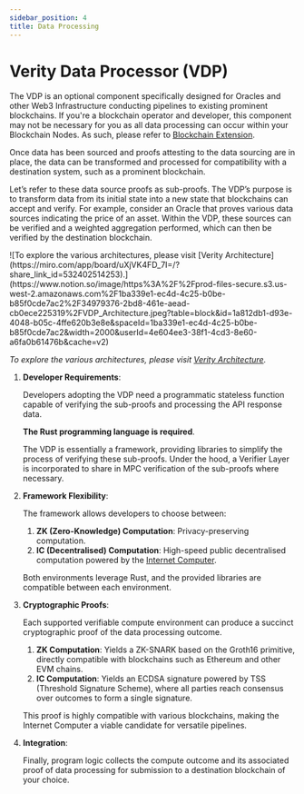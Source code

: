 ```yaml
---
sidebar_position: 4
title: Data Processing
---
```


# Verity Data Processor (VDP)

The VDP is an optional component specifically designed for Oracles and other Web3 Infrastructure conducting pipelines to existing prominent blockchains. If you're a blockchain operator and developer, this component may not be necessary for you as all data processing can occur within your Blockchain Nodes. As such, please refer to [Blockchain Extension](./alternate-implementations.mdx).

Once data has been sourced and proofs attesting to the data sourcing are in place, the data can be transformed and processed for compatibility with a destination system, such as a prominent blockchain.

Let’s refer to these data source proofs as sub-proofs. The VDP’s purpose is to transform data from its initial state into a new state that blockchains can accept and verify. For example, consider an Oracle that proves various data sources indicating the price of an asset. Within the VDP, these sources can be verified and a weighted aggregation performed, which can then be verified by the destination blockchain.

<div className="zoom">
	![To explore the various architectures, please visit [Verity
	Architecture](https://miro.com/app/board/uXjVK4FD_7I=/?share_link_id=532402514253).](https://www.notion.so/image/https%3A%2F%2Fprod-files-secure.s3.us-west-2.amazonaws.com%2F1ba339e1-ec4d-4c25-b0be-b85f0cde7ac2%2F34979376-2bd8-461e-aead-cb0ece225319%2FVDP_Architecture.jpeg?table=block&id=1a812db1-d93e-4048-b05c-4ffe620b3e8e&spaceId=1ba339e1-ec4d-4c25-b0be-b85f0cde7ac2&width=2000&userId=4e604ee3-38f1-4cd3-8e60-a6fa0b61476b&cache=v2)
</div>

_To explore the various architectures, please visit [Verity Architecture](https://miro.com/app/board/uXjVK4FD_7I=/?share_link_id=532402514253)._

1. **Developer Requirements**:

   Developers adopting the VDP need a programmatic stateless function capable of verifying the sub-proofs and processing the API response data.

   **The Rust programming language is required**.

   The VDP is essentially a framework, providing libraries to simplify the process of verifying these sub-proofs. Under the hood, a Verifier Layer is incorporated to share in MPC verification of the sub-proofs where necessary.

2. **Framework Flexibility**:

   The framework allows developers to choose between:

   1. **ZK (Zero-Knowledge) Computation**: Privacy-preserving computation.
   2. **IC (Decentralised) Computation**: High-speed public decentralised computation powered by the [Internet Computer](https://internetcomputer.org/).

   Both environments leverage Rust, and the provided libraries are compatible between each environment.

3. **Cryptographic Proofs**:

   Each supported verifiable compute environment can produce a succinct cryptographic proof of the data processing outcome.

   1. **ZK Computation**: Yields a ZK-SNARK based on the Groth16 primitive, directly compatible with blockchains such as Ethereum and other EVM chains.
   2. **IC Computation**: Yields an ECDSA signature powered by TSS (Threshold Signature Scheme), where all parties reach consensus over outcomes to form a single signature.

   This proof is highly compatible with various blockchains, making the Internet Computer a viable candidate for versatile pipelines.

4. **Integration**:

   Finally, program logic collects the compute outcome and its associated proof of data processing for submission to a destination blockchain of your choice.

